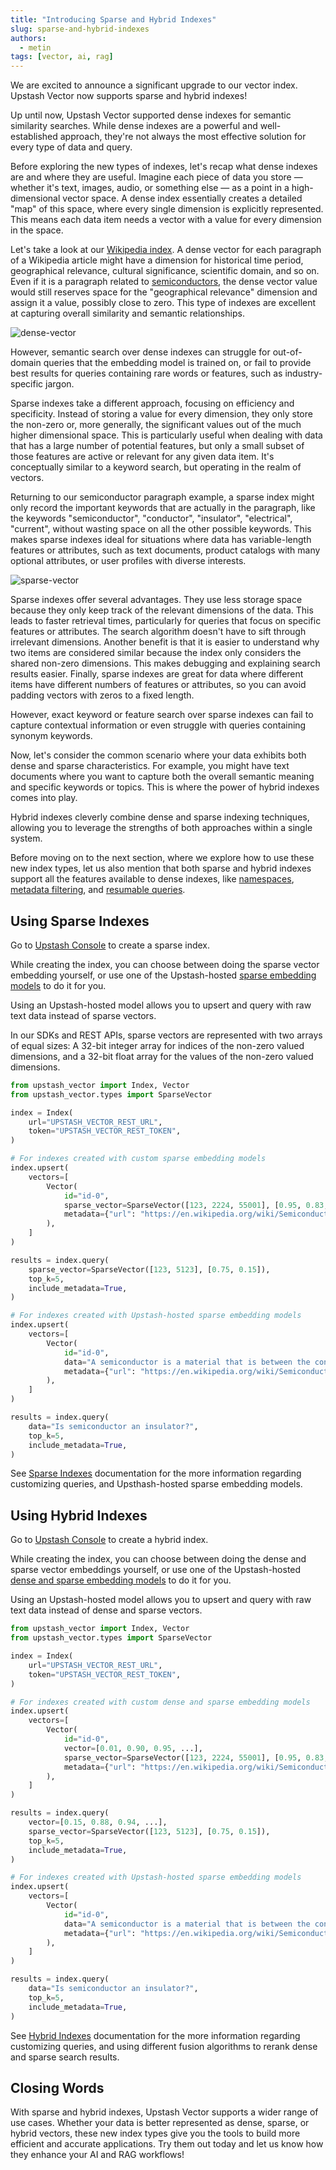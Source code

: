 ```yaml
---
title: "Introducing Sparse and Hybrid Indexes"
slug: sparse-and-hybrid-indexes
authors:
  - metin
tags: [vector, ai, rag]
---
```


We are excited to announce a significant upgrade to our vector index.
Upstash Vector now supports sparse and hybrid indexes!

Up until now, Upstash Vector supported dense indexes for semantic similarity
searches. While dense indexes are a powerful and well-established approach,
they're not always the most effective solution for every type of data and query.

Before exploring the new types of indexes, let's recap what dense indexes
are and where they are useful. Imagine each piece of data you store — whether
it's text, images, audio, or something else — as a point in a high-dimensional
vector space. A dense index essentially creates a detailed "map" of this space,
where every single dimension is explicitly represented. This means each data
item needs a vector with a value for every dimension in the space.

Let's take a look at our [Wikipedia index](https://upstash.com/blog/indexing-wikipedia).
A dense vector for each paragraph of a Wikipedia article might have a
dimension for historical time period, geographical relevance,
cultural significance, scientific domain, and so on. Even if it is a paragraph
related to [semiconductors](https://en.wikipedia.org/wiki/Semiconductor),
the dense vector value would still reserves space for the
"geographical relevance" dimension and assign it a value, possibly close
to zero. This type of indexes are excellent at capturing overall similarity
and semantic relationships.

![dense-vector](/blog/sparse-and-hybrid-indexes/dense-vector.png)

However, semantic search over dense indexes can struggle for out-of-domain queries
that the embedding model is trained on, or fail to provide best results for queries
containing rare words or features, such as industry-specific jargon.

Sparse indexes take a different approach, focusing on efficiency and specificity.
Instead of storing a value for every dimension, they only store the non-zero or,
more generally, the significant values out of the much higher dimensional space.
This is particularly useful when dealing with data that has a large number of
potential features, but only a small subset of those features are active or relevant
for any given data item. It's conceptually similar to a keyword search, but
operating in the realm of vectors.

Returning to our semiconductor paragraph example, a sparse index might only record
the important keywords that are actually in the paragraph, like the keywords
"semiconductor", "conductor", "insulator", "electrical", "current", without wasting
space on all the other possible keywords. This makes sparse indexes ideal for
situations where data has variable-length features or attributes, such as text documents,
product catalogs with many optional attributes, or user profiles with diverse interests.

![sparse-vector](/blog/sparse-and-hybrid-indexes/sparse-vector.png)

Sparse indexes offer several advantages. They use less storage space because they
only keep track of the relevant dimensions of the data. This leads to faster retrieval
times, particularly for queries that focus on specific features or attributes.
The search algorithm doesn't have to sift through irrelevant dimensions. Another benefit
is that it is easier to understand why two items are considered similar because the
index only considers the shared non-zero dimensions. This makes debugging and explaining
search results easier. Finally, sparse indexes are great for data where different items
have different numbers of features or attributes, so you can avoid padding vectors with
zeros to a fixed length.

However, exact keyword or feature search over sparse indexes can fail to capture
contextual information or even struggle with queries containing synonym keywords.

Now, let's consider the common scenario where your data exhibits both dense and sparse
characteristics. For example, you might have text documents where you want to capture
both the overall semantic meaning and specific keywords or topics. This is where the
power of hybrid indexes comes into play.

Hybrid indexes cleverly combine dense and sparse indexing techniques, allowing you to
leverage the strengths of both approaches within a single system.

Before moving on to the next section, where we explore how to use these new index types,
let us also mention that both sparse and hybrid indexes support all the features available
to dense indexes, like [namespaces](https://upstash.com/docs/vector/features/namespaces),
[metadata filtering](https://upstash.com/docs/vector/features/filtering), and
[resumable queries](https://upstash.com/docs/vector/features/resumablequery).

## Using Sparse Indexes

Go to [Upstash Console](https://console.upstash.com) to create a sparse index.

While creating the index, you can choose between doing the sparse vector
embedding yourself, or use one of the Upstash-hosted
[sparse embedding models](https://upstash.com/docs/vector/features/embeddingmodels#models)
to do it for you.

Using an Upstash-hosted model allows you to upsert and query with raw text data
instead of sparse vectors.

In our SDKs and REST APIs, sparse vectors are represented with two arrays of equal
sizes: A 32-bit integer array for indices of the non-zero valued dimensions, and
a 32-bit float array for the values of the non-zero valued dimensions.

```python
from upstash_vector import Index, Vector
from upstash_vector.types import SparseVector

index = Index(
    url="UPSTASH_VECTOR_REST_URL",
    token="UPSTASH_VECTOR_REST_TOKEN",
)

# For indexes created with custom sparse embedding models
index.upsert(
    vectors=[
        Vector(
            id="id-0",
            sparse_vector=SparseVector([123, 2224, 55001], [0.95, 0.83, 0.82]),
            metadata={"url": "https://en.wikipedia.org/wiki/Semiconductor"},
        ),
    ]
)

results = index.query(
    sparse_vector=SparseVector([123, 5123], [0.75, 0.15]),
    top_k=5,
    include_metadata=True,
)

# For indexes created with Upstash-hosted sparse embedding models
index.upsert(
    vectors=[
        Vector(
            id="id-0",
            data="A semiconductor is a material that is between the conductor and insulator in ability to conduct electrical current.",
            metadata={"url": "https://en.wikipedia.org/wiki/Semiconductor"},
        ),
    ]
)

results = index.query(
    data="Is semiconductor an insulator?",
    top_k=5,
    include_metadata=True,
)
```

See [Sparse Indexes](https://upstash.com/docs/vector/features/sparseindexes) documentation
for the more information regarding customizing queries, and Upsthash-hosted sparse
embedding models.

## Using Hybrid Indexes

Go to [Upstash Console](https://console.upstash.com) to create a hybrid index.

While creating the index, you can choose between doing the dense and sparse vector
embeddings yourself, or use one of the Upstash-hosted
[dense and sparse embedding models](https://upstash.com/docs/vector/features/embeddingmodels#models)
to do it for you.

Using an Upstash-hosted model allows you to upsert and query with raw text data
instead of dense and sparse vectors.

```python
from upstash_vector import Index, Vector
from upstash_vector.types import SparseVector

index = Index(
    url="UPSTASH_VECTOR_REST_URL",
    token="UPSTASH_VECTOR_REST_TOKEN",
)

# For indexes created with custom dense and sparse embedding models
index.upsert(
    vectors=[
        Vector(
            id="id-0",
            vector=[0.01, 0.90, 0.95, ...],
            sparse_vector=SparseVector([123, 2224, 55001], [0.95, 0.83, 0.82]),
            metadata={"url": "https://en.wikipedia.org/wiki/Semiconductor"},
        ),
    ]
)

results = index.query(
    vector=[0.15, 0.88, 0.94, ...],
    sparse_vector=SparseVector([123, 5123], [0.75, 0.15]),
    top_k=5,
    include_metadata=True,
)

# For indexes created with Upstash-hosted sparse embedding models
index.upsert(
    vectors=[
        Vector(
            id="id-0",
            data="A semiconductor is a material that is between the conductor and insulator in ability to conduct electrical current.",
            metadata={"url": "https://en.wikipedia.org/wiki/Semiconductor"},
        ),
    ]
)

results = index.query(
    data="Is semiconductor an insulator?",
    top_k=5,
    include_metadata=True,
)
```

See [Hybrid Indexes](https://upstash.com/docs/vector/features/hybridindexes) documentation
for the more information regarding customizing queries, and using different fusion algorithms to
rerank dense and sparse search results.

## Closing Words

With sparse and hybrid indexes, Upstash Vector supports a wider range of use cases.
Whether your data is better represented as dense, sparse, or hybrid vectors, these
new index types give you the tools to build more efficient and accurate applications.
Try them out today and let us know how they enhance your AI and RAG workflows!
